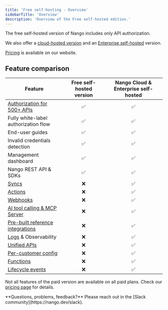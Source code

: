 ```yaml
---
title: 'Free self-hosting - Overview'
sidebarTitle: 'Overview'
description: 'Overview of the Free self-hosted edition.'
---
```


The free self-hosted version of Nango includes only API authorization.

We also offer a [cloud-hosted version](https://app.nango.dev) and an [Enterprise self-hosted](/guides/self-hosting/enterprise-self-hosting) version.

[Pricing](https://www.nango.dev/pricing) is available on our website.

## Feature comparison

| **Feature**                                                                                   | Free self-hosted version | Nango Cloud & Enterprise self-hosted |
|----------------------------------------------------------------------------------------------|:-------------------------:|:------------------------------------:|
| [Authorization for 500+ APIs](/guides/use-cases/api-auth)                                    |           ✅              |                 ✅                   |
| Fully white-label authorization flow                                                         |           ✅              |                 ✅                   |
| End-user guides                                                                              |           ✅              |                 ✅                   |
| Invalid credentials detection                                                                |           ✅              |                 ✅                   |
| Management dashboard                                                                         |           ✅              |                 ✅                   |
| Nango REST API & SDKs                                                                        |           ✅              |                 ✅                   |
| [Syncs](/guides/use-cases/syncs)                                                             |           ❌              |                 ✅                   |
| [Actions](/guides/use-cases/actions)                                                         |           ❌              |                 ✅                   |
| [Webhooks](/guides/use-cases/webhooks)                                                       |           ❌              |                 ✅                   |
| [AI tool calling & MCP Server](/guides/use-cases/ai-tool-calling)                            |           ❌              |                 ✅                   |
| [Pre-built reference integrations](https://www.nango.dev/templates)                          |           ❌              |                 ✅                   |
| [Logs](/guides/platform/logs) & Observability                                                |           ❌              |                 ✅                   |
| [Unified APIs](/guides/platform/unified-apis)                                                |           ❌              |                 ✅                   |
| [Per-customer config](/guides/platform/customer-configuration)                               |           ❌              |                 ✅                   |
| [Functions](/guides/platform/functions)                                                      |           ❌              |                 ✅                   |
| [Lifecycle events](/guides/platform/lifecycle-events)                                        |           ❌              |                 ✅                   |

Not all features of the paid version are available on all paid plans. Check our [pricing page](https://www.nango.dev/pricing) for details.

<Tip>
  **Questions, problems, feedback?** Please reach out in the [Slack community](https://nango.dev/slack).
</Tip>
